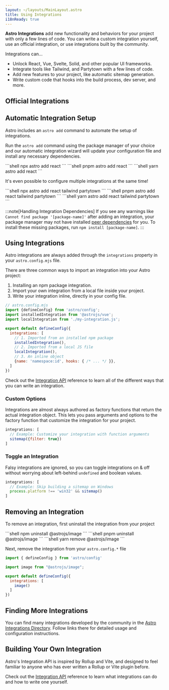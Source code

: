 ```yaml
---
layout: ~/layouts/MainLayout.astro
title: Using Integrations
i18nReady: true
---
```




**Astro Integrations** add new functionality and behaviors for your project with only a few lines of code. You can write a custom integration yourself, use an official integration, or use integrations built by the community.

Integrations can…

- Unlock React, Vue, Svelte, Solid, and other popular UI frameworks.
- Integrate tools like Tailwind, and Partytown with a few lines of code.
- Add new features to your project, like automatic sitemap generation.
- Write custom code that hooks into the build process, dev server, and more.

## Official Integrations

<IntegrationsNav />

## Automatic Integration Setup

Astro includes an `astro add` command to automate the setup of integrations.

Run the `astro add` command using the package manager of your choice and our automatic integration wizard will update your configuration file and install any necessary dependencies.

<PackageManagerTabs>
  <Fragment slot="npm">
  ```shell
  npx astro add react
  ```
  </Fragment>
  <Fragment slot="pnpm">
  ```shell
  pnpm astro add react
  ```
  </Fragment>
  <Fragment slot="yarn">
  ```shell
  yarn astro add react
  ```
  </Fragment>
</PackageManagerTabs>

It's even possible to configure multiple integrations at the same time!

<PackageManagerTabs>
  <Fragment slot="npm">
  ```shell
  npx astro add react tailwind partytown
  ```
  </Fragment>
  <Fragment slot="pnpm">
  ```shell
  pnpm astro add react tailwind partytown
  ```
  </Fragment>
  <Fragment slot="yarn">
  ```shell
  yarn astro add react tailwind partytown
  ```
  </Fragment>
</PackageManagerTabs>

:::note[Handling Integration Dependencies]
If you see any warnings like `Cannot find package '[package-name]'` after adding an integration, your package manager may not have installed [peer dependencies](https://nodejs.org/en/blog/npm/peer-dependencies/) for you. To install these missing packages, run `npm install [package-name]`.
:::

## Using Integrations

Astro integrations are always added through the `integrations` property in your  `astro.config.mjs` file.

There are three common ways to import an integration into your Astro project:
1. Installing an npm package integration.
2. Import your own integration from a local file inside your project.
3. Write your integration inline, directly in your config file.

```js
// astro.config.mjs
import {defineConfig} from 'astro/config';
import installedIntegration from '@astrojs/vue';
import localIntegration from './my-integration.js';

export default defineConfig({
  integrations: [
    // 1. Imported from an installed npm package
    installedIntegration(),
    // 2. Imported from a local JS file
    localIntegration(),
    // 3. An inline object
    {name: 'namespace:id', hooks: { /* ... */ }},
  ]
})
```

Check out the [Integration API](/en/reference/integrations-reference/) reference to learn all of the different ways that you can write an integration.

### Custom Options

Integrations are almost always authored as factory functions that return the actual integration object. This lets you pass arguments and options to the factory function that customize the integration for your project.

```js
integrations: [
  // Example: Customize your integration with function arguments
  sitemap({filter: true})
]
```

### Toggle an Integration

Falsy integrations are ignored, so you can toggle integrations on & off without worrying about left-behind `undefined` and boolean values.

```js
integrations: [
  // Example: Skip building a sitemap on Windows
  process.platform !== 'win32' && sitemap()
]
```

## Removing an Integration

To remove an integration, first uninstall the integration from your project

<PackageManagerTabs>
  <Fragment slot="npm">
  ```shell
  npm uninstall @astrojs/image
  ```
  </Fragment>
  <Fragment slot="pnpm">
  ```shell
  pnpm uninstall @astrojs/image
  ```
  </Fragment>
  <Fragment slot="yarn">
  ```shell
  yarn remove @astrojs/image
  ```
  </Fragment>
</PackageManagerTabs>

Next, remove the integration from your `astro.config.*` file

```js title="astro.config.mjs" del={3,7}
import { defineConfig } from 'astro/config'

import image from "@astrojs/image";

export default defineConfig({
  integrations: [
    image()
  ]
})
```

## Finding More Integrations

You can find many integrations developed by the community in the [Astro Integrations Directory](https://astro.build/integrations/). Follow links there for detailed usage and configuration instructions.

## Building Your Own Integration

Astro's Integration API is inspired by Rollup and Vite, and designed to feel familiar to anyone who has ever written a Rollup or Vite plugin before.

Check out the [Integration API](/en/reference/integrations-reference/) reference to learn what integrations can do and how to write one yourself.

